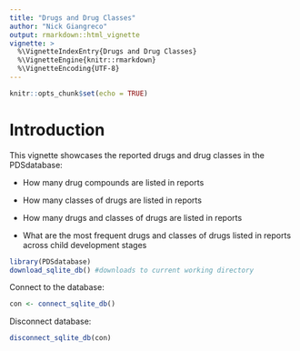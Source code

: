 ```yaml
---
title: "Drugs and Drug Classes"
author: "Nick Giangreco"
output: rmarkdown::html_vignette
vignette: >
  %\VignetteIndexEntry{Drugs and Drug Classes}
  %\VignetteEngine{knitr::rmarkdown}
  %\VignetteEncoding{UTF-8}
---
```


```r
knitr::opts_chunk$set(echo = TRUE)
```

# Introduction

This vignette showcases the reported drugs and drug classes in the PDSdatabase:

- How many drug compounds are listed in reports

- How many classes of drugs are listed in reports

- How many drugs and classes of drugs are listed in reports

- What are the most frequent drugs and classes of drugs listed in reports across child development stages

```r

library(PDSdatabase)
download_sqlite_db() #downloads to current working directory

```

Connect to the database:

```r

con <- connect_sqlite_db()

```


Disconnect database:

```r

disconnect_sqlite_db(con)

```

